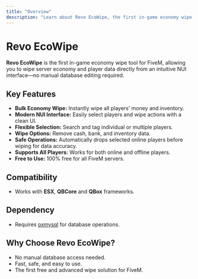 ```yaml
---
title: "Overview"
description: "Learn about Revo EcoWipe, the first in-game economy wipe tool for FiveM."
---
```


# Revo EcoWipe

**Revo EcoWipe** is the first in-game economy wipe tool for FiveM, allowing you to wipe server economy and player data directly from an intuitive NUI interface—no manual database editing required.

## Key Features

- **Bulk Economy Wipe:** Instantly wipe all players’ money and inventory.
- **Modern NUI Interface:** Easily select players and wipe actions with a clean UI.
- **Flexible Selection:** Search and tag individual or multiple players.
- **Wipe Options:** Remove cash, bank, and inventory data.
- **Safe Operations:** Automatically drops selected online players before wiping for data accuracy.
- **Supports All Players:** Works for both online and offline players.
- **Free to Use:** 100% free for all FiveM servers.

## Compatibility

- Works with **ESX**, **QBCore** and **QBox** frameworks.

## Dependency

- Requires [oxmysql](https://github.com/overextended/oxmysql) for database operations.

## Why Choose Revo EcoWipe?

- No manual database access needed.
- Fast, safe, and easy to use.
- The first free and advanced wipe solution for FiveM.